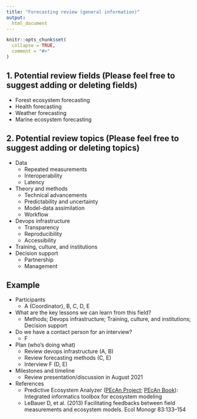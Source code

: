```yaml
---
title: "Forecasting review (general information)"
output: 
  html_document
---
```


```r
knitr::opts_chunk$set(
  collapse = TRUE,
  comment = "#>"
)
```

## 1. Potential review fields (Please feel free to suggest adding or deleting fields)

- Forest ecosystem forecasting
- Health forecasting
- Weather forecasting
- Marine ecosystem forecasting

## 2. Potential review topics (Please feel free to suggest adding or deleting topics)

- Data
  - Repeated measurements
  - Interoperability
  - Latency
- Theory and methods
  - Technical advancements
  - Predictability and uncertainty
  - Model-data assimilation
  - Workflow 
- Devops infrastructure 
  - Transparency
  - Reproducibility
  - Accessibility
- Training, culture, and institutions
- Decision support
  - Partnership
  - Management
  
## Example

- Participants 
  - A (Coordinator), B, C, D, E
- What are the key lessons we can learn from this field? 
  - Methods; Devops infrastructure; Training, culture, and institutions; Decision support 
- Do we have a contact person for an interview? 
  - F
- Plan (who's doing what) 
  - Review devops infrastructure (A, B)
  - Review forecasting methods (C, E)
  - Interview F (D, E)
- Milestones and timeline
  - Review presentation/discussion in August 2021

- References
  - Predictive Ecosystem Analyzer ([PEcAn Project](https://flux.aos.wisc.edu/projects/2018/6/19/pecan); [PEcAn Book](https://pecanproject.github.io/pecan-documentation/master/project-overview.html)): Integrated informatics toolbox for ecosystem modeling
  - LeBauer D, et al. (2013) Facilitating feedbacks between field measurements and ecosystem models. Ecol Monogr 83:133–154
